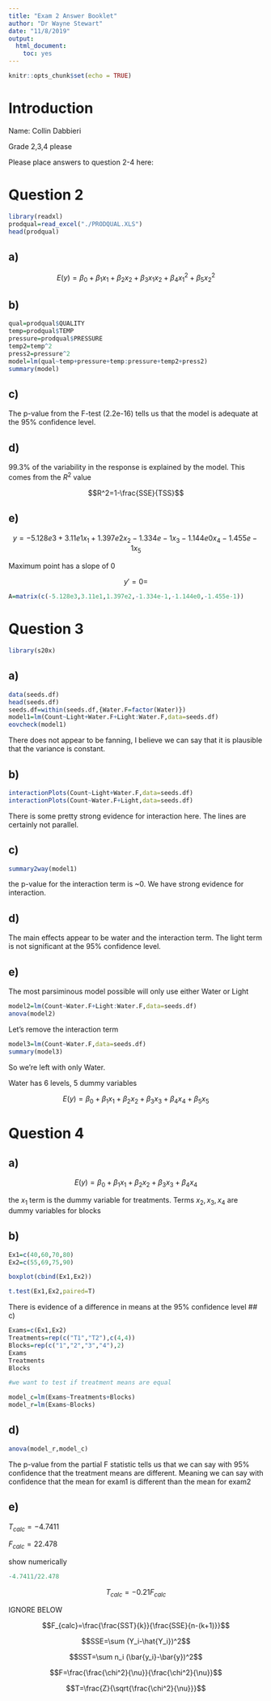 ```yaml
---
title: "Exam 2 Answer Booklet"
author: "Dr Wayne Stewart"
date: "11/8/2019"
output:
  html_document:
    toc: yes
---
```


```r
knitr::opts_chunk$set(echo = TRUE)
```

# Introduction

Name: Collin Dabbieri

Grade 2,3,4 please

Please place answers to question 2-4 here: 
\newpage

# Question 2

```r
library(readxl)
prodqual=read_excel("./PRODQUAL.XLS")
head(prodqual)
```


## a)

$$E(y)=\beta_0+\beta_1x_1+\beta_2x_2+\beta_3x_1x_2+\beta_4x_1^2+\beta_5x_2^2$$

## b)

```r
qual=prodqual$QUALITY
temp=prodqual$TEMP
pressure=prodqual$PRESSURE
temp2=temp^2
press2=pressure^2
model=lm(qual~temp+pressure+temp:pressure+temp2+press2)
summary(model)
```


## c)

The p-value from the F-test (2.2e-16) tells us that the model is adequate at the 95% confidence level.

## d)

99.3% of the variability in the response is explained by the model. This comes from the $R^2$ value

$$R^2=1-\frac{SSE}{TSS}$$

## e)

$$y=-5.128e3+3.11e1x_1+1.397e2x_2-1.334e-1x_3-1.144e0x_4-1.455e-1x_5$$

Maximum point has a slope of 0

$$y'=0=$$

```r
A=matrix(c(-5.128e3,3.11e1,1.397e2,-1.334e-1,-1.144e0,-1.455e-1))
```



\newpage

# Question 3

```r
library(s20x)

```


## a)

```r
data(seeds.df)
head(seeds.df)
seeds.df=within(seeds.df,{Water.F=factor(Water)})
model1=lm(Count~Light+Water.F+Light:Water.F,data=seeds.df)
eovcheck(model1)
```


There does not appear to be fanning, I believe we can say that it is plausible that the variance is constant.





## b)

```r
interactionPlots(Count~Light+Water.F,data=seeds.df)
interactionPlots(Count~Water.F+Light,data=seeds.df)
```

There is some pretty strong evidence for interaction here. The lines are certainly not parallel.

## c)

```r
summary2way(model1)
```

the p-value for the interaction term is ~0. We have strong evidence for interaction.


## d)

The main effects appear to be water and the interaction term. The light term is not significant at the 95% confidence level.


## e)

The most parsiminous model possible will only use either Water or Light

```r
model2=lm(Count~Water.F+Light:Water.F,data=seeds.df)
anova(model2)
```
Let's remove the interaction term

```r
model3=lm(Count~Water.F,data=seeds.df)
summary(model3)
```

So we're left with only Water.


Water has 6 levels, 5 dummy variables


$$E(y)=\beta_0+\beta_1x_1+\beta_2x_2+\beta_3x_3+\beta_4x_4+\beta_5x_5$$



\newpage

# Question 4

## a)

$$E(y)=\beta_0+\beta_1x_1+\beta_2x_2+\beta_3x_3+\beta_4x_4$$

the $x_1$ term is the dummy variable for treatments. Terms $x_2,x_3,x_4$ are dummy variables for blocks


## b)

```r
Ex1=c(40,60,70,80)
Ex2=c(55,69,75,90)

boxplot(cbind(Ex1,Ex2))

t.test(Ex1,Ex2,paired=T)
```
There is evidence of a difference in means at the 95% confidence level
## c)

```r
Exams=c(Ex1,Ex2)
Treatments=rep(c("T1","T2"),c(4,4))
Blocks=rep(c("1","2","3","4"),2)
Exams
Treatments
Blocks

#we want to test if treatment means are equal

model_c=lm(Exams~Treatments+Blocks)
model_r=lm(Exams~Blocks)
```


## d)

```r
anova(model_r,model_c)
```


The p-value from the partial F statistic tells us that we can say with 95% confidence that the treatment means are different. Meaning we can say with confidence that the mean for exam1 is different than the mean for exam2

## e)


$T_{calc}=-4.7411$

$F_{calc}=22.478$


show numerically

```r
-4.7411/22.478
```


$$T_{calc}=-0.21F_{calc}$$



IGNORE BELOW

$$F_{calc}=\frac{\frac{SST}{k}}{\frac{SSE}{n-(k+1)}}$$


$$SSE=\sum (Y_i-\hat{Y_i})^2$$

$$SST=\sum n_i (\bar{y_i}-\bar{y})^2$$

$$F=\frac{\frac{\chi^2}{\nu}}{\frac{\chi^2}{\nu}}$$


$$T=\frac{Z}{\sqrt{\frac{\chi^2}{\nu}}}$$
